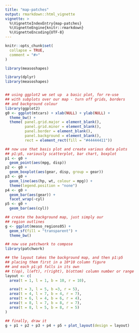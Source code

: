 ```yaml
---
title: "map-patches"
output: rmarkdown::html_vignette
vignette: >
  %\VignetteIndexEntry{map-patches}
  %\VignetteEngine{knitr::rmarkdown}
  %\VignetteEncoding{UTF-8}
---
```


```r
knitr::opts_chunk$set(
  collapse = TRUE,
  comment = "#>"
)
```

```r
library(measoshapes)
```


```r
library(dplyr)
library(measoshapes)


## using ggplot2 we set up  a basic plot, for re-use
## with subplots over our map - turn off grids, borders
## and background colour
library(ggplot2)
g0 <- ggplot(mtcars) + xlab(NULL) + ylab(NULL) +
  theme_bw() +
  theme( panel.grid.major = element_blank(),
         panel.grid.minor = element_blank(),
         panel.border = element_blank(),
         panel.background = element_blank(),
         rect = element_rect(fill = "#44444411"))

## now use that basis plot and create various data plots
## p1:p5, variously scatterplot, bar chart, boxplot
p1 <- g0 +
  geom_point(aes(mpg, disp))
p2 <- g0 +
  geom_boxplot(aes(gear, disp, group = gear))
p3 <- g0 +
  geom_line(aes(hp, wt, colour = mpg)) +
  theme(legend.position = "none")
p4 <- g0 +
  geom_bar(aes(gear)) +
  facet_wrap(~cyl)
p5 <- g0 +
  geom_bar(aes(cyl))

## create the background map, just simply our
## region outlines
g <- ggplot(measo_regions05) +
  geom_sf(fill = "transparent") +
  theme_bw()

## now use patchwork to compose
library(patchwork)

## the layout takes the background map, and then p1:p5
## placing them first in a 10*10 column figure
## and each p1:p5 falls in its own
## t(op), l(eft), r(right), b(ottom) column number or range
layout <- c(
  area(t = 1, l = 1, b = 10, r = 10),

  area(t = 3, l = 5, b =3, r = 5),
  area(t = 4, l = 7, b = 4, r = 7),
  area(t = 6, l = 4, b = 6, r = 4),
  area(t = 8, l = 7, b = 8, r = 7),
  area(t = 8, l = 5, b = 8, r = 5)
)

## finally, draw it
g + p1 + p2 + p3 + p4 + p5 + plot_layout(design = layout)


```
